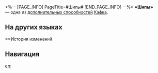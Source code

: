 <%-- [PAGE_INFO]
PageTitle=#Шипы#
[END_PAGE_INFO] --%>
{{Навык Инфобокс
|Название         = Шипы
|Изображение      = След Шипы.png
|Персонаж         = Кафка
|Тип              = Доп. способность
|Возвышение       = 6
|Длительность     = 
|Описание         = Использование сверхспособности восстанавливает 1 шанс срабатывания {{Доп эффект|бонус-атаки}}, описанной в таланте персонажа. Эта {{Доп эффект|бонус-атака}} также заставляет все имеющиеся у цели эффекты с периодическим уроном немедленно нанести урон, равный 80% от изначального урона.
|Свойство1        = 
|Масштабирование1 = 
}}
'''«Шипы»''' — одна из [[дополнительная способность|дополнительных способностей]] [[Кафка]].

==На других языках==
{{На других языках
|en   = Thorns
|zhs  = 荆棘
|zht  = 荊棘
|ja   = いばら
|ko   = 가시
|es   = Espinas
|fr   = Épines
|ru   = Шипы
|th   = Thorns
|vi   = Gai Góc
|de   = Dornen
|id   = Thorns
|pt   = Espinhos
}}

==История изменений
{{История изменений|3.5}}

==Навигация==
{{Навык Навбокс|Кафка}}

[[en:]]